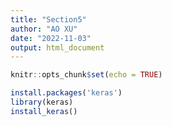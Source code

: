 ```yaml
---
title: "Section5"
author: "AO XU"
date: "2022-11-03"
output: html_document
---
```


```r
knitr::opts_chunk$set(echo = TRUE)
```

```r
install.packages('keras')
library(keras)
install_keras()
```

